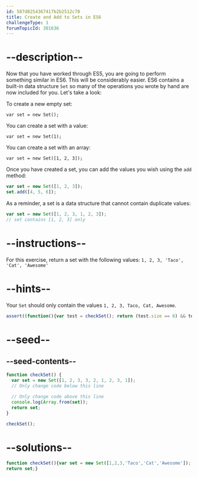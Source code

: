 ```yaml
---
id: 587d8254367417b2b2512c70
title: Create and Add to Sets in ES6
challengeType: 1
forumTopicId: 301636
---
```


# --description--

Now that you have worked through ES5, you are going to perform something similar in ES6. This will be considerably easier. ES6 contains a built-in data structure `Set` so many of the operations you wrote by hand are now included for you. Let's take a look:

To create a new empty set:

`var set = new Set();`

You can create a set with a value:

`var set = new Set(1);`

You can create a set with an array:

`var set = new Set([1, 2, 3]);`

Once you have created a set, you can add the values you wish using the `add` method:

```js
var set = new Set([1, 2, 3]);
set.add([4, 5, 6]);
```

As a reminder, a set is a data structure that cannot contain duplicate values:

```js
var set = new Set([1, 2, 3, 1, 2, 3]);
// set contains [1, 2, 3] only
```

# --instructions--

For this exercise, return a set with the following values: `1, 2, 3, 'Taco', 'Cat', 'Awesome'`

# --hints--

Your `Set` should only contain the values `1, 2, 3, Taco, Cat, Awesome`.

```js
assert((function(){var test = checkSet(); return (test.size == 6) && test.has(1) && test.has(2) && test.has(3) && test.has("Taco") && test.has("Cat") && test.has("Awesome");})());
```

# --seed--

## --seed-contents--

```js
function checkSet() {
  var set = new Set([1, 2, 3, 3, 2, 1, 2, 3, 1]);
  // Only change code below this line

  // Only change code above this line
  console.log(Array.from(set));
  return set;
}

checkSet();
```

# --solutions--

```js
function checkSet(){var set = new Set([1,2,3,'Taco','Cat','Awesome']);
return set;}
```
